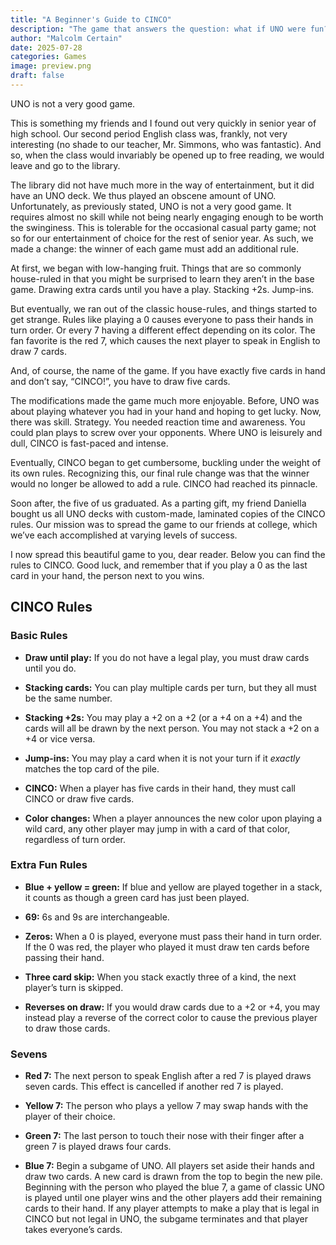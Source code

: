 ```yaml
---
title: "A Beginner's Guide to CINCO"
description: "The game that answers the question: what if UNO were fun?"
author: "Malcolm Certain"
date: 2025-07-28
categories: Games
image: preview.png
draft: false
---
```


UNO is not a very good game.

This is something my friends and I found out very quickly in senior year of high school. Our second period English class was, frankly, not very interesting (no shade to our teacher, Mr. Simmons, who was fantastic). And so, when the class would invariably be opened up to free reading, we would leave and go to the library.

The library did not have much more in the way of entertainment, but it did have an UNO deck. We thus played an obscene amount of UNO. Unfortunately, as previously stated, UNO is not a very good game. It requires almost no skill while not being nearly engaging enough to be worth the swinginess. This is tolerable for the occasional casual party game; not so for our entertainment of choice for the rest of senior year. As such, we made a change: the winner of each game must add an additional rule.

At first, we began with low-hanging fruit. Things that are so commonly house-ruled in that you might be surprised to learn they aren't in the base game. Drawing extra cards until you have a play. Stacking +2s. Jump-ins.

But eventually, we ran out of the classic house-rules, and things started to get strange. Rules like playing a 0 causes everyone to pass their hands in turn order. Or every 7 having a different effect depending on its color. The fan favorite is the red 7, which causes the next player to speak in English to draw 7 cards.

And, of course, the name of the game. If you have exactly five cards in hand and don't say, "CINCO!", you have to draw five cards.

The modifications made the game much more enjoyable. Before, UNO was about playing whatever you had in your hand and hoping to get lucky. Now, there was skill. Strategy. You needed reaction time and awareness. You could plan plays to screw over your opponents. Where UNO is leisurely and dull, CINCO is fast-paced and intense.

Eventually, CINCO began to get cumbersome, buckling under the weight of its own rules. Recognizing this, our final rule change was that the winner would no longer be allowed to add a rule. CINCO had reached its pinnacle.

Soon after, the five of us graduated. As a parting gift, my friend Daniella bought us all UNO decks with custom-made, laminated copies of the CINCO rules. Our mission was to spread the game to our friends at college, which we've each accomplished at varying levels of success.

I now spread this beautiful game to you, dear reader. Below you can find the rules to CINCO. Good luck, and remember that if you play a 0 as the last card in your hand, the person next to you wins.

## CINCO Rules

### Basic Rules

- **Draw until play:** If you do not have a legal play, you must draw cards until you do.

- **Stacking cards:** You can play multiple cards per turn, but they all must be the same number.

- **Stacking +2s:** You may play a +2 on a +2 (or a +4 on a +4) and the cards will all be drawn by the next person. You may not stack a +2 on a +4 or vice versa.

- **Jump-ins:** You may play a card when it is not your turn if it *exactly* matches the top card of the pile.

- **CINCO:** When a player has five cards in their hand, they must call CINCO or draw five cards.

- **Color changes:** When a player announces the new color upon playing a wild card, any other player may jump in with a card of that color, regardless of turn order.

### Extra Fun Rules

- **Blue + yellow = green:** If blue and yellow are played together in a stack, it counts as though a green card has just been played.

- **69:** 6s and 9s are interchangeable.

- **Zeros:** When a 0 is played, everyone must pass their hand in turn order. If the 0 was red, the player who played it must draw ten cards before passing their hand.

- **Three card skip:** When you stack exactly three of a kind, the next player's turn is skipped.

- **Reverses on draw:** If you would draw cards due to a +2 or +4, you may instead play a reverse of the correct color to cause the previous player to draw those cards.

### Sevens

- **Red 7:** The next person to speak English after a red 7 is played draws seven cards. This effect is cancelled if another red 7 is played.

- **Yellow 7:** The person who plays a yellow 7 may swap hands with the player of their choice.

- **Green 7:** The last person to touch their nose with their finger after a green 7 is played draws four cards.

- **Blue 7:** Begin a subgame of UNO. All players set aside their hands and draw two cards. A new card is drawn from the top to begin the new pile. Beginning with the person who played the blue 7, a game of classic UNO is played until one player wins and the other players add their remaining cards to their hand. If any player attempts to make a play that is legal in CINCO but not legal in UNO, the subgame terminates and that player takes everyone's cards.